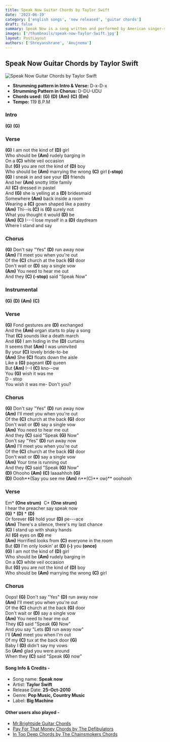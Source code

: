 ```yaml
---
title: Speak Now Guitar Chords by Taylor Swift
date: '2023-06-19'
category: ['english songs', 'new released', 'guitar chords']
draft: false
summary: Speak Now is a song written and performed by American singer-songwriter Taylor Swift. The song tells the story of interrupting a wedding to stop it from happening by speaking up for love. Here are the original guitar chords pleayed in the song. We hope you find helpful
images: ['/thumbnails/speak-now-Taylor-Swift.jpg']
layout: PostLayout
authors: ['Shreyanshrane', 'Anujnema']
---
```


## Speak Now Guitar Chords by Taylor Swift

![Speak Now Guitar Chords by Taylor Swift](/thumbnails/speak-now-Taylor-Swift.jpg)

- **Strumming pattern in Intro & Verse:** D-x-D-x
- **Strumming Pattern in Chorus:** D-DU-UDU
- **Chords used:** **(G)** **(D)** **(Am)** **(C)** **(Em)**
- **Tempo:** 119 B.P.M

### Intro

**(G)** **(G)**

### Verse

**(G)** I am not the kind of **(D)** girl\
Who should be **(Am)** rudely barging in\
On a **(C)** white veil occasion\
But **(G)** you are not the kind of **(D)** boy\
Who should be **(Am)** marrying the wrong **(C)** girl **(-stop)**\
**(G)** I sneak in and see your **(D)** friends\
And her **(Am)** snotty little family\
All **(C)** dressed in pastel\
And **(G)** she is yelling at a **(D)** bridesmaid\
Somewhere **(Am)** back inside a room\
Wearing a **(C)** gown shaped like a pastry\
**(Am)** Thi--is **(C)** is **(G)** surely not\
What you thought it would **(D)** be\
**(Am)** **(C)** I---I lose myself in a **(D)** daydream\
Where I stand and say

### Chorus

**(G)** Don't say "Yes" **(D)** run away now\
**(Am)** I'll meet you when you're out\
Of the **(C)** church at the back **(G)** door\
Don't wait or **(D)** say a single vow\
**(Am)** You need to hear me out\
And they **(C)** **(-stop)** said "Speak Now"

### Instrumental

**(G)** **(D)** **(Am)** **(C)**

### Verse

**(G)** Fond gestures are **(D)** exchanged\
And the **(Am)** organ starts to play a song\
That **(C)** sounds like a death march\
And **(G)** I am hiding in the **(D)** curtains\
It seems that **(Am)** I was uninvited\
By your **(C)** lovely bride-to-be\
**(Am)** She **(C)** floats down the aisle\
Like a **(G)** pageant **(D)** queen\
But **(Am)** I--I **(C)** kno--ow\
You **(G)** wish it was me\
D - stop\
You wish it was me- Don't you?

### Chorus

**(G)** Don't say "Yes" **(D)** run away now\
**(Am)** I'll meet you when you're out\
Of the **(C)** church at the back **(G)** door\
Don't wait or **(D)** say a single vow\
**(Am)** You need to hear me out\
And they **(C)** said "Speak **(G)** Now"\
Don't say "Yes" **(D)** run away now\
**(Am)** I'll meet you when you're out\
Of the **(C)** church at the back **(G)** door\
Don't wait or **(D)** say a single vow\
**(Am)** Your time is running out\
And they **(C)** said "Speak **(G)** Now"\
**(D)** Ohooho **(Am)** **(C)** laaaahhoh **(G)**\
**(D)** Oooh**(Say you see me **(Am)** n**(C)** ow)** ooohooh

### Verse

Em\* **(One strum)**  C\* **(One strum)**\
I hear the preacher say speak now\
**(G)** \* **(D)** \* **(D)**\
Or forever **(G)** hold your **(D)** pe---ace\
**(Am)** There's a silence, there's my last chance\
**(C)** I stand up with shaky hands\
All **(G)** eyes on **(D)** me\
**(Am)** Horrified looks from **(C)** everyone in the room\
But **(D)** I'm only lookin' at **(D)** **(-)** you **(once)**\
**(G)** I am not the kind of **(D)** girl\
Who should be **(Am)** rudely barging in\
On a **(C)** white veil occasion\
But **(G)** you are not the kind of **(D)** boy\
Who should be **(Am)** marrying the wrong **(C)** girl

### Chorus

Oops! **(G)** Don't say "Yes" **(D)** run away now\
**(Am)** I'll meet you when you're out\
Of the **(C)** church at the back **(G)** door\
Don't wait or **(D)** say a single vow\
**(Am)** You need to hear me out\
They **(C)** said "Speak **(G)** Now"\
And you say "Lets **(D)** run away now"\
I'll **(Am)** meet you when I'm out\
Of my **(C)** tux at the back door **(G)**\
Baby I **(D)** didn't say my vows\
So **(Am)** glad you were around\
When they **(C)** said "Speak **(G)** now"

#### Song Info & Credits -

- Song name: **Speak now**
- Artist: **Taylor Swift**
- Release Date: **25-Oct-2010**
- Genre: **Pop Music, Country Music**
- Label: **Big Machine**

#### Other users also played -

- [Mr.Brightside Guitar Chords](https://www.chordsco.com/chords/mrbrightside-guitar-chords-by-the-killers)
- [Pay For That Money Chords by The Defibulators](https://www.chordsco.com/chords/pay-for-that-money-chords-by-the-defibulators-coffeezilla-outro-song)
- [In Too Deep Chords by The Chainsmokers Chords](https://www.chordsco.com/chords/in-too-deep-chords-by-the-chainsmokers)
